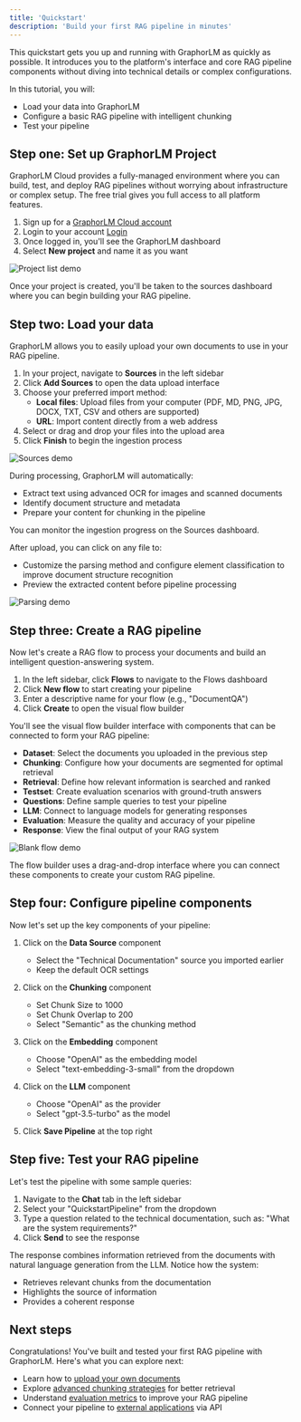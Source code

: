 ```yaml
---
title: 'Quickstart'
description: 'Build your first RAG pipeline in minutes'
---
```


This quickstart gets you up and running with GraphorLM as quickly as possible. It introduces you to the platform's interface and core RAG pipeline components without diving into technical details or complex configurations.

In this tutorial, you will:
- Load your data into GraphorLM
- Configure a basic RAG pipeline with intelligent chunking
- Test your pipeline

## Step one: Set up GraphorLM Project

GraphorLM Cloud provides a fully-managed environment where you can build, test, and deploy RAG pipelines without worrying about infrastructure or complex setup. The free trial gives you full access to all platform features.

1. Sign up for a [GraphorLM Cloud account](https://app.graphorlm.com/register)
2. Login to your account [Login](https://app.graphorlm.com/login)
2. Once logged in, you'll see the GraphorLM dashboard
3. Select **New project** and name it as you want

<img
  className="block border rounded-2xl border-gray-950\/10 ring-2 ring-transparent"
  src="/images/project-list-demo.png"
  alt="Project list demo"
/>

Once your project is created, you'll be taken to the sources dashboard where you can begin building your RAG pipeline.

## Step two: Load your data

GraphorLM allows you to easily upload your own documents to use in your RAG pipeline.

1. In your project, navigate to **Sources** in the left sidebar
2. Click **Add Sources** to open the data upload interface
3. Choose your preferred import method:
   - **Local files**: Upload files from your computer (PDF, MD, PNG, JPG, DOCX, TXT, CSV and others are supported)
   - **URL**: Import content directly from a web address
4. Select or drag and drop your files into the upload area
5. Click **Finish** to begin the ingestion process

<img
  className="block border rounded-2xl border-gray-950\/10 ring-2 ring-transparent"
  src="/images/sources-demo.png"
  alt="Sources demo"
/>

During processing, GraphorLM will automatically:
- Extract text using advanced OCR for images and scanned documents
- Identify document structure and metadata
- Prepare your content for chunking in the pipeline

You can monitor the ingestion progress on the Sources dashboard.

After upload, you can click on any file to:
- Customize the parsing method and configure element classification to improve document structure recognition
- Preview the extracted content before pipeline processing

<img
  className="block border rounded-2xl border-gray-950\/10 ring-2 ring-transparent"
  src="/images/parsing-demo.png"
  alt="Parsing demo"
/>

## Step three: Create a RAG pipeline

Now let's create a RAG flow to process your documents and build an intelligent question-answering system.

1. In the left sidebar, click **Flows** to navigate to the Flows dashboard
2. Click **New flow** to start creating your pipeline
3. Enter a descriptive name for your flow (e.g., "DocumentQA")
4. Click **Create** to open the visual flow builder

You'll see the visual flow builder interface with components that can be connected to form your RAG pipeline:

- **Dataset**: Select the documents you uploaded in the previous step
- **Chunking**: Configure how your documents are segmented for optimal retrieval
- **Retrieval**: Define how relevant information is searched and ranked
- **Testset**: Create evaluation scenarios with ground-truth answers
- **Questions**: Define sample queries to test your pipeline
- **LLM**: Connect to language models for generating responses
- **Evaluation**: Measure the quality and accuracy of your pipeline
- **Response**: View the final output of your RAG system

<img
  className="block border rounded-2xl border-gray-950\/10 ring-2 ring-transparent"
  src="/images/blank-flow-demo.png"
  alt="Blank flow demo"
/>

The flow builder uses a drag-and-drop interface where you can connect these components to create your custom RAG pipeline.

## Step four: Configure pipeline components

Now let's set up the key components of your pipeline:

1. Click on the **Data Source** component
   - Select the "Technical Documentation" source you imported earlier
   - Keep the default OCR settings

2. Click on the **Chunking** component
   - Set Chunk Size to 1000
   - Set Chunk Overlap to 200
   - Select "Semantic" as the chunking method

3. Click on the **Embedding** component
   - Choose "OpenAI" as the embedding model
   - Select "text-embedding-3-small" from the dropdown

4. Click on the **LLM** component
   - Choose "OpenAI" as the provider
   - Select "gpt-3.5-turbo" as the model

5. Click **Save Pipeline** at the top right

## Step five: Test your RAG pipeline

Let's test the pipeline with some sample queries:

1. Navigate to the **Chat** tab in the left sidebar
2. Select your "QuickstartPipeline" from the dropdown
3. Type a question related to the technical documentation, such as: "What are the system requirements?"
4. Click **Send** to see the response

The response combines information retrieved from the documents with natural language generation from the LLM. Notice how the system:
- Retrieves relevant chunks from the documentation
- Highlights the source of information
- Provides a coherent response

## Next steps

Congratulations! You've built and tested your first RAG pipeline with GraphorLM. Here's what you can explore next:

- Learn how to [upload your own documents](/guides/data-ingestion)
- Explore [advanced chunking strategies](/guides/chunking) for better retrieval
- Understand [evaluation metrics](/guides/evaluation) to improve your RAG pipeline
- Connect your pipeline to [external applications](/guides/integrate-workflow) via API
